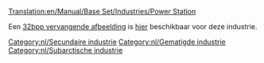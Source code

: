 [[Translation:en/Manual/Base Set/Industries/Power Station]]

{{nl/Industrieën|image=en/Powerstation.png
|name=Energiecentrale
|climates=[[nl/Manual/Klimaat#Gematigd|Gematigd]], [[nl/Manual/Klimaat#Subarctisch|Subarctisch]].
|accepts=[[nl/Manual/Base Set/Cargos/Kolen|Kolen]]
|produces=Niets
|notes=Niet aanwezig in [[nl/Manual/Klimaat#Subtropisch|subtropisch]]
}}

Een [[en/Archive/Old 32bpp/32bit Graphics Development#User Info|32bpp vervangende afbeelding]] is [[en/Archive/Old 32bpp/List of downloadable 32 bpp tars|hier]] beschikbaar voor deze industrie.

{{nl/Navbox Industrieën}}
[[Category:nl/Secundaire industrie]]
[[Category:nl/Gematigde industrie]]
[[Category:nl/Subarctische industrie]]
